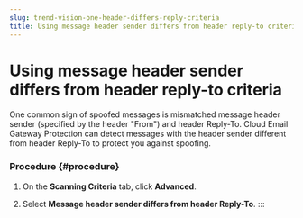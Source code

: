 ```yaml
---
slug: trend-vision-one-header-differs-reply-criteria
title: Using message header sender differs from header reply-to criteria
---
```

# Using message header sender differs from header reply-to criteria

One common sign of spoofed messages is mismatched message header sender (specified by the header "From") and header Reply-To. Cloud Email Gateway Protection can detect messages with the header sender different from header Reply-To to protect you against spoofing.

### Procedure {#procedure}

1.  On the **Scanning Criteria** tab, click **Advanced**.

2.  Select **Message header sender differs from header Reply-To**.
:::
